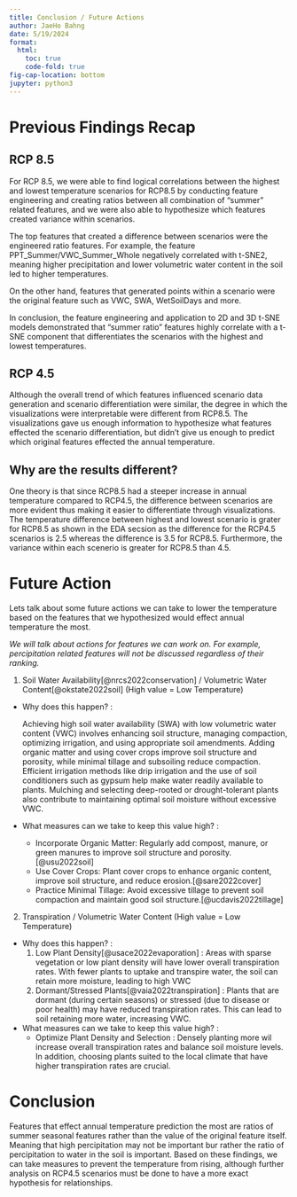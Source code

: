 ```yaml
---
title: Conclusion / Future Actions
author: JaeHo Bahng
date: 5/19/2024
format:
  html:
    toc: true
    code-fold: true
fig-cap-location: bottom
jupyter: python3
---
```


# Previous Findings Recap

## RCP 8.5
For RCP 8.5, we were able to find logical correlations between the highest and lowest temperature scenarios for RCP8.5 by conducting feature engineering and creating ratios between all combination of "summer" related features, and we were also able to hypothesize which features created variance within scenarios.

The top features that created a difference between scenarios were the engineered ratio features. For example, the feature PPT_Summer/VWC_Summer_Whole negatively correlated with t-SNE2, meaning higher precipitation and lower volumetric water content in the soil led to higher temperatures. 

On the other hand, features that generated points within a scenario were the original feature such as VWC, SWA, WetSoilDays and more.

In conclusion, the feature engineering and application to 2D and 3D t-SNE models demonstrated that "summer ratio" features highly correlate with a t-SNE component that differentiates the scenarios with the highest and lowest temperatures.

## RCP 4.5
Although the overall trend of which features influenced scenario data generation and scenario differentiation were similar, the degree in which the visualizations were interpretable were different from RCP8.5. The visualizations gave us enough information to hypothesize what features effected the scenario differentiation, but didn't give us enough to predict which original features effected the annual temperature. 

## Why are the results different?
One theory is that since RCP8.5 had a steeper increase in annual temperature compared to RCP4.5, the difference between scenarios are more evident thus making it easier to differentiate through visualizations. The temperature difference between highest and lowest scenario is grater for RCP8.5 as shown in the EDA secsion as the difference for the RCP4.5 scenarios is 2.5 whereas the difference is 3.5 for RCP8.5. Furthermore, the variance within each scenerio is greater for RCP8.5 than 4.5.

# Future Action
Lets talk about some future actions we can take to lower the temperature based on the features that we hypothesized would effect annual temperature the most.

*We will talk about actions for features we can work on. For example, percipitation related features will not be discussed regardless of their ranking.*

1. Soil Water Availability[@nrcs2022conservation] / Volumetric Water Content[@okstate2022soil] (High value = Low Temperature)
 - Why does this happen? : 
 
    Achieving high soil water availability (SWA) with low volumetric water content (VWC) involves enhancing soil structure, managing compaction, optimizing irrigation, and using appropriate soil amendments. Adding organic matter and using cover crops improve soil structure and porosity, while minimal tillage and subsoiling reduce compaction. Efficient irrigation methods like drip irrigation and the use of soil conditioners such as gypsum help make water readily available to plants. Mulching and selecting deep-rooted or drought-tolerant plants also contribute to maintaining optimal soil moisture without excessive VWC.

 - What measures can we take to keep this value high? : 

    - Incorporate Organic Matter: Regularly add compost, manure, or green manures to improve soil structure and porosity.[@usu2022soil]
    - Use Cover Crops: Plant cover crops to enhance organic content, improve soil structure, and reduce erosion.[@sare2022cover]
    - Practice Minimal Tillage: Avoid excessive tillage to prevent soil compaction and maintain good soil structure.[@ucdavis2022tillage]

2. Transpiration / Volumetric Water Content (High value = Low Temperature)
 - Why does this happen? : 
    1. Low Plant Density[@usace2022evaporation] : Areas with sparse vegetation or low plant density will have lower overall transpiration rates. With fewer plants to uptake and transpire water, the soil can retain more moisture, leading to high VWC
    2. Dormant/Stressed Plants[@vaia2022transpiration] : Plants that are dormant (during certain seasons) or stressed (due to disease or poor health) may have reduced transpiration rates. This can lead to soil retaining more water, increasing VWC.

 - What measures can we take to keep this value high? : 
     - Optimize Plant Density and Selection : Densely planting more wil increase overall transpiration rates and balance soil moisture levels. In addition, choosing plants suited to the local climate that have higher transpiration rates are crucial.

# Conclusion
Features that effect annual temperature prediction the most are ratios of summer seasonal features rather than the value of the original feature itself. Meaning that high percipitation may not be important bur rather the ratio of percipitation to water in the soil is important. Based on these findings, we can take measures to prevent the temperature from rising, although further analysis on RCP4.5 scenarios must be done to have a more exact hypothesis for relationships.
